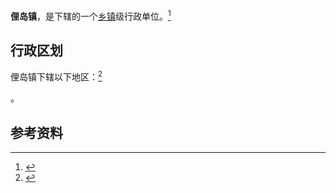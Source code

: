 {{中国乡级行政区|37/10/82/101/000}}

'''俚岛镇'''，是{{PRC admin/fullname|37/10/82/101/000|3}}下辖的一个[[乡镇|乡镇]]级行政单位。<ref>{{PRC admin/ref sgc|{{PRC admin/parent|37/10/82/101/000}}}}</ref>

== 行政区划 ==

俚岛镇下辖以下地区：<ref>{{PRC admin/ref sgc|37/10/82/101/000}}</ref>

{{PRC admin/children|37/10/82/101/000}}。

== 参考资料 ==

{{reflist}}

{{山东行政区划小作品}}
{{PRC admin/navcat|37/10/82/101/000}}
